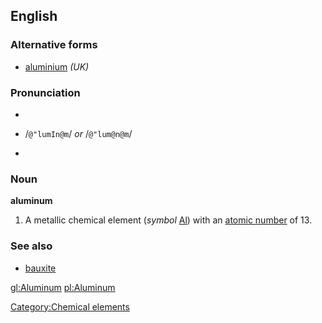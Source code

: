 ==English==

===Alternative forms===
*[[aluminium]]  ''(UK)''

===Pronunciation===
*{{IPA|/əˈlumɪnəm/ ''or'' /əˈlumənəm/}}
*{{SAMPA}} /<tt>@"lumIn@m</tt>/ ''or'' /<tt>@"lum@n@m</tt>/
*{{audio|en-us-aluminum.ogg|Audio (US)}}

===Noun===
'''aluminum'''
# A metallic chemical element (''symbol'' [[Al]]) with an [[atomic number]] of 13.

===See also===
*[[bauxite]]

[[Category:Chemical elements]]
{{wikipedia}}

[[gl:Aluminum]]
[[pl:Aluminum]]